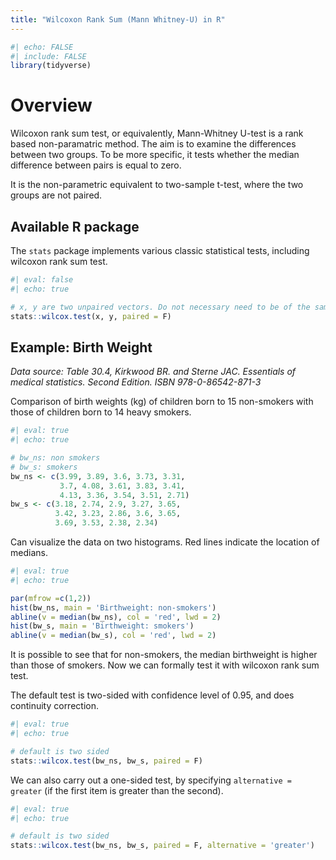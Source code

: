 ```yaml
---
title: "Wilcoxon Rank Sum (Mann Whitney-U) in R"
---
```


```r
#| echo: FALSE
#| include: FALSE
library(tidyverse)
```

# Overview

Wilcoxon rank sum test, or equivalently, Mann-Whitney U-test is a rank based non-paramatric method. The aim is to examine the differences between two groups. To be more specific, it tests whether the median difference between pairs is equal to zero. 

It is the non-parametric equivalent to two-sample t-test, where the two groups are not paired.

## Available R package

The `stats` package implements various classic statistical tests, including wilcoxon rank sum test. 

```r
#| eval: false
#| echo: true

# x, y are two unpaired vectors. Do not necessary need to be of the same length.
stats::wilcox.test(x, y, paired = F)
```


## Example: Birth Weight 

*Data source: Table 30.4, Kirkwood BR. and Sterne JAC. Essentials of medical statistics. Second Edition. ISBN 978-0-86542-871-3*

Comparison of birth weights (kg) of children born to 15 non-smokers with those of children born to 14 heavy smokers.

```r
#| eval: true
#| echo: true

# bw_ns: non smokers
# bw_s: smokers
bw_ns <- c(3.99, 3.89, 3.6, 3.73, 3.31, 
           3.7, 4.08, 3.61, 3.83, 3.41, 
           4.13, 3.36, 3.54, 3.51, 2.71)
bw_s <- c(3.18, 2.74, 2.9, 3.27, 3.65, 
          3.42, 3.23, 2.86, 3.6, 3.65, 
          3.69, 3.53, 2.38, 2.34)
```

Can visualize the data on two histograms. Red lines indicate the location of medians. 

```r
#| eval: true
#| echo: true

par(mfrow =c(1,2))
hist(bw_ns, main = 'Birthweight: non-smokers')
abline(v = median(bw_ns), col = 'red', lwd = 2)
hist(bw_s, main = 'Birthweight: smokers')
abline(v = median(bw_s), col = 'red', lwd = 2)
```


It is possible to see that for non-smokers, the median birthweight is higher than those of smokers. Now we can formally test it with wilcoxon rank sum test. 

The default test is two-sided with confidence level of 0.95, and does continuity correction. 

```r
#| eval: true
#| echo: true

# default is two sided
stats::wilcox.test(bw_ns, bw_s, paired = F)
```
We can also carry out a one-sided test, by specifying `alternative = greater` (if the first item is greater than the second). 

```r
#| eval: true
#| echo: true

# default is two sided
stats::wilcox.test(bw_ns, bw_s, paired = F, alternative = 'greater')
```





